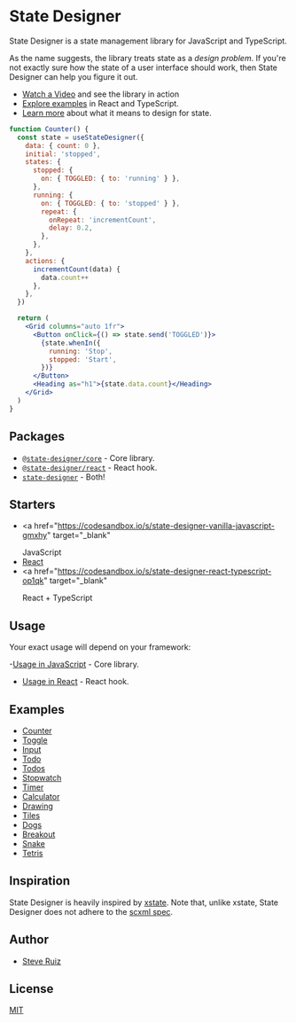 # State Designer

State Designer is a state management library for JavaScript and TypeScript.

As the name suggests, the library treats state as a _design problem_. If you're not exactly sure how the state of a user interface should work, then State Designer can help you figure it out.

- [Watch a Video](https://www.youtube.com/watch?v=HfZCcg9_3t8) and see the library in action
- [Explore examples](https://op1qk.csb.app/) in React and TypeScript.
- [Learn more](/designing-state) about what it means to design for state.

```jsx live=true
function Counter() {
  const state = useStateDesigner({
    data: { count: 0 },
    initial: 'stopped',
    states: {
      stopped: {
        on: { TOGGLED: { to: 'running' } },
      },
      running: {
        on: { TOGGLED: { to: 'stopped' } },
        repeat: {
          onRepeat: 'incrementCount',
          delay: 0.2,
        },
      },
    },
    actions: {
      incrementCount(data) {
        data.count++
      },
    },
  })

  return (
    <Grid columns="auto 1fr">
      <Button onClick={() => state.send('TOGGLED')}>
        {state.whenIn({
          running: 'Stop',
          stopped: 'Start',
        })}
      </Button>
      <Heading as="h1">{state.data.count}</Heading>
    </Grid>
  )
}
```

## Packages

- [`@state-designer/core`](https://www.npmjs.com/package/@state-designer/core) - Core library.
- [`@state-designer/react`](https://www.npmjs.com/package/@state-designer/react) - React hook.
- [`state-designer`](https://www.npmjs.com/package/state-designer) - Both!

## Starters

- <a
    href="https://codesandbox.io/s/state-designer-vanilla-javascript-gmxhy"
    target="_blank"
  >
    JavaScript
  </a>
- <a href="https://codesandbox.io/s/state-designer-react-r0z0v" target="_blank">
    React
  </a>
- <a
    href="https://codesandbox.io/s/state-designer-react-typescript-op1qk"
    target="_blank"
  >
    React + TypeScript
  </a>

## Usage

Your exact usage will depend on your framework:

-[Usage in JavaScript](https://github.com/steveruizok/state-designer/tree/master/packages/core) - Core library.

- [Usage in React](https://github.com/steveruizok/state-designer/tree/master/packages/react) - React hook.

## Examples

- [Counter](/examples/counter)
- [Toggle](/examples/toggle)
- [Input](/examples/input)
- [Todo](/examples/todo)
- [Todos](/examples/todos)
- [Stopwatch](/examples/stopwatch)
- [Timer](/examples/timer)
- [Calculator](/examples/calculator)
- [Drawing](/examples/drawing)
- [Tiles](/examples/tiles)
- [Dogs](/examples/dogs)
- [Breakout](/examples/breakout)
- [Snake](/examples/snake)
- [Tetris](/examples/tetris)

## Inspiration

State Designer is heavily inspired by [xstate](https://github.com/davidkpiano/xstate). Note that, unlike xstate, State Designer does not adhere to the [scxml spec](https://en.wikipedia.org/wiki/SCXML).

## Author

- [Steve Ruiz](https://twitter.com/@steveruizok)

## License

[MIT](https://oss.ninja/mit/steveruizok)
